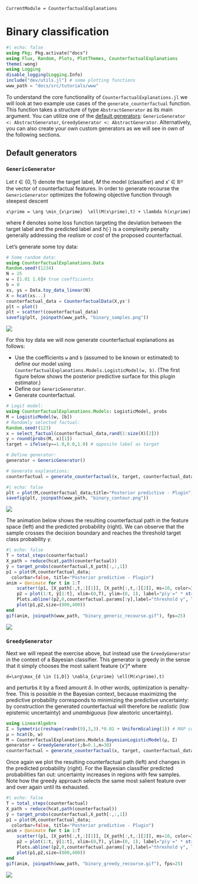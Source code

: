 ```@meta
CurrentModule = CounterfactualExplanations 
```

# Binary classification

```julia
#| echo: false
using Pkg; Pkg.activate("docs")
using Flux, Random, Plots, PlotThemes, CounterfactualExplanations
theme(:wong)
using Logging
disable_logging(Logging.Info)
include("dev/utils.jl") # some plotting functions
www_path = "docs/src/tutorials/www"
```

To understand the core functionality of `CounterfactualExplanations.jl` we will look at two example use cases of the `generate_counterfactual` function. This function takes a structure of type `AbstractGenerator` as its main argument. You can utilize one of the [default generators](#default-generators): `GenericGenerator <: AbstractGenerator`, `GreedyGenerator <: AbstractGenerator`. Alternatively, you can also create your own custom generators as we will see in own of the following sections. 

## Default generators

### `GenericGenerator`

Let $t\in\{0,1\}$ denote the target label, $M$ the model (classifier) and x′ ∈ ℝᴰ the vector of counterfactual features. In order to generate recourse the `GenericGenerator` optimizes the following objective function through steepest descent

```math
x\prime = \arg \min_{x\prime}  \ell(M(x\prime),t) + \lambda h(x\prime)
```

where $\ell$ denotes some loss function targeting the deviation between the target label and the predicted label and $h(\cdot)$ is a complexity penalty generally addressing the *realism* or *cost* of the proposed counterfactual. 

Let's generate some toy data:

```julia
# Some random data:
using CounterfactualExplanations.Data
Random.seed!(1234)
N = 25
w = [1.01 1.0]# true coefficients
b = 0
xs, ys = Data.toy_data_linear(N)
X = hcat(xs...)
counterfactual_data = CounterfactualData(X,ys')
plt = plot()
plt = scatter!(counterfactual_data)
savefig(plt, joinpath(www_path, "binary_samples.png"))
```

![](www/binary_samples.png)

For this toy data we will now generate counterfactual explanations as follows:

- Use the coefficients `w` and `b` (assumed to be known or estimated) to define our model using `CounterfactualExplanations.Models.LogisticModel(w, b)`. (The first figure below shows the posterior predictive surface for this plugin estimator.)
- Define our `GenericGenerator`.
- Generate counterfactual.

```julia
# Logit model:
using CounterfactualExplanations.Models: LogisticModel, probs 
M = LogisticModel(w, [b])
# Randomly selected factual:
Random.seed!(123)
x = select_factual(counterfactual_data,rand(1:size(X)[2]))
y = round(probs(M, x)[1])
target = ifelse(y==1.0,0.0,1.0) # opposite label as target

# Define generator:
generator = GenericGenerator()

# Generate explanations:
counterfactual = generate_counterfactual(x, target, counterfactual_data, M, generator)
```

```julia
#| echo: false
plt = plot(M,counterfactual_data;title="Posterior predictive - Plugin")
savefig(plt, joinpath(www_path, "binary_contour.png"))
```

![](www/binary_contour.png)

The animation below shows the resulting counterfactual path in the feature space (left) and the predicted probability (right). We can observe that the sample crosses the decision boundary and reaches the threshold target class probability $\gamma$.

```julia
#| echo: false
T = total_steps(counterfactual)
X_path = reduce(hcat,path(counterfactual))
ŷ = target_probs(counterfactual,X_path[:,:,1])
p1 = plot(M,counterfactual_data;
  colorbar=false, title="Posterior predictive - Plugin")
anim = @animate for t in 1:T
    scatter!(p1, [X_path[:,t,:][1]], [X_path[:,t,:][2]], ms=10, color=Int(y), label="")
    p2 = plot(1:t, ŷ[1:t], xlim=(0,T), ylim=(0, 1), label="p(y′=" * string(target) * ")", title="Validity", lc=:black)
    Plots.abline!(p2,0,counterfactual.params[:γ],label="threshold γ", ls=:dash) # decision boundary
    plot(p1,p2,size=(800,400))
end
gif(anim, joinpath(www_path, "binary_generic_recourse.gif"), fps=25)
```

![](www/binary_generic_recourse.gif)

### `GreedyGenerator`

Next we will repeat the exercise above, but instead use the `GreedyGenerator` in the context of a Bayesian classifier. This generator is greedy in the sense that it simply chooses the most salient feature {x′}ᵈ where 

```math
d=\arg\max_{d \in [1,D]} \nabla_{x\prime} \ell(M(x\prime),t)
```

and perturbs it by a fixed amount $\delta$. In other words, optimization is penalty-free. This is possible in the Bayesian context, because maximizing the predictive probability corresponds to minimizing the predictive uncertainty: by construction the generated counterfactual will therefore be *realistic* (low epistemic uncertainty) and *unambiguous* (low aleotoric uncertainty).

```julia
using LinearAlgebra
Σ = Symmetric(reshape(randn(9),3,3).*0.01 + UniformScaling(1)) # MAP covariance matrix
μ = hcat(b, w)
M = CounterfactualExplanations.Models.BayesianLogisticModel(μ, Σ)
generator = GreedyGenerator(;δ=0.1,n=30)
counterfactual = generate_counterfactual(x, target, counterfactual_data, M, generator)
```

Once again we plot the resulting counterfactual path (left) and changes in the predicted probability (right). For the Bayesian classifier predicted probabilities fan out: uncertainty increases in regions with few samples. Note how the greedy approach selects the same most salient feature over and over again until its exhausted.

```julia
#| echo: false
T = total_steps(counterfactual)
X_path = reduce(hcat,path(counterfactual))
ŷ = target_probs(counterfactual,X_path[:,:,1])
p1 = plot(M,counterfactual_data;
  colorbar=false, title="Posterior predictive - Plugin")
anim = @animate for t in 1:T
    scatter!(p1, [X_path[:,t,:][1]], [X_path[:,t,:][2]], ms=10, color=Int(y), label="")
    p2 = plot(1:t, ŷ[1:t], xlim=(0,T), ylim=(0, 1), label="p(y′=" * string(target) * ")", title="Validity", lc=:black)
    Plots.abline!(p2,0,counterfactual.params[:γ],label="threshold γ", ls=:dash) # decision boundary
    plot(p1,p2,size=(800,400))
end
gif(anim, joinpath(www_path, "binary_greedy_recourse.gif"), fps=25)
```

![](www/binary_greedy_recourse.gif)

